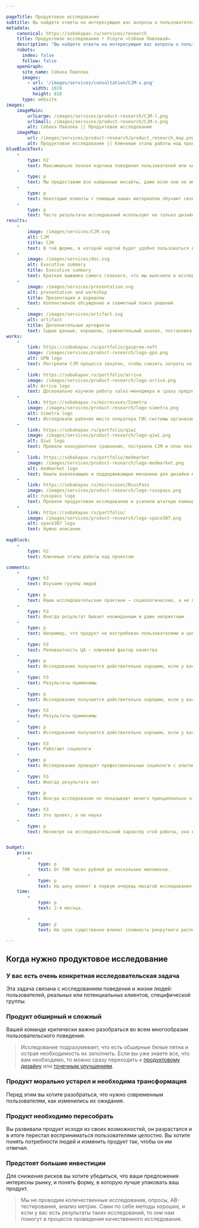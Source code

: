 ```yaml
---

pageTitle: Продуктовое исследование
subtitle: Вы найдете ответы на интересующие вас вопросы о пользователях и их поведении и получите наглядную CJM. 
metadata:
    canonical: https://sobakapav.ru/services/research
    title: Продуктовое исследование • Услуги «Собаки Павловой»
    description: "Вы найдете ответы на интересующие вас вопросы о пользователях и их поведении и получите наглядную CJM"
    robots:
      index: false
      follow: false
    openGraph:
      site_name: Собака Павлова
      images:
        - url: '/images/services/consultation/CJM-s.png'
          width: 1078
          height: 818
      type: website
images:
    imageMain:
        urlLarge: /images/services/product-research/CJM-l.png 
        urlSmall: /images/services/product-research/CJM-s.png
        alt: Собака Павлова || Продуктовое исследование
    imageMap:
        url: /images/services/product-research/product_research_map.png
        alt: Продуктовое исследование || Ключевые этапы работы над проектом
blueBlockText:
    -
        type: h2
        text: Максимально полная картина поведения пользователей или клиентов позволит сфокусировать и обосновать инвестиции. 
    -
        type: p
        text: Мы предоставим все найденные инсайты, даже если они не имеют непосредсвенного отношения к продукту.
    -
        type: p
        text: Некоторые клиенты с помощью наших материалов обучают своих сотрудников особенностям продукта.
    -
        type: p
        text: Часто результаты исследований используют не только дизайн-команды, а еще и маркетинг, служба безопасности, отдел продаж, разработчики.
results:
    -
        image: /images/services/CJM.svg
        alt: CJM
        title: CJM
        text: В той форме, в которой картой будет удобно пользоваться вам
    -
        image: /images/services/doc.svg
        alt: Executive summary
        title: Executive summary
        text: Краткая выжимка самого главного, что мы выяснили в исследовании
    -
        image: /images/services/presentation.svg
        alt: presentation and workshop
        title: Презентация и воркшопы
        text: Коллективное обсуждение и совметный поиск решений
    -   
        image: /images/services/artifact.svg
        alt: artifact
        title: Дополнительные артефакты
        text: Сырые данные, воркшопы, сравнительный анализ, постановка для разработи                                                 
works:
    -
        link: https://sobakapav.ru/portfolio/gazprom-neft
        image: /images/services/product-research/logo-gpn.png
        alt: GPN logo
        text: Построили CJM процесса закупок, чтобы снизить затраты на их проведение.
    -
        link: https://sobakapav.ru/portfolio/arriva
        image: /images/services/product-research/logo-arrive.png
        alt: Arriva logo
        text: Досконально изучили работу sales-менеджера и сразу предложили конкретные улучшения в CRM.
    -
        link: https://sobakapav.ru/microcases/Simetra
        image: /images/services/product-research/logo-simetra.png
        alt: Simetra logo
        text: Исследовали рабочее место оператора ГИС-системы организации дорожного движения. 
    -
        link: https://sobakapav.ru/portfolio/qiwi
        image: /images/services/product-research/logo-qiwi.png
        alt: Qiwi logo
        text: Провели конкурентное сравнение, построили CJM и план поэтапного изменения интерфейса.
    -
        link: https://sobakapav.ru/portfolio/medmarket
        image: /images/services/product-research/logo-medmarket.png
        alt: medmarket logo
        text: Нашли вовлекающие и поддерживающие механики для дизайна медицинского приложения.
    -
        link: https://sobakapav.ru/microcases/RussPass
        image: /images/services/product-research/logo-russpass.png
        alt: russpass logo
        text: Провели продуктовое исследование и усилили штатную команду дизайнеров.
    -
        link: https://sobakapav.ru/portfolio/
        image: /images/services/product-research/logo-space307.png
        alt: space307 logo
        text: Нужно описание.
        
mapBlock:
    -
        type: h2
        text: Ключевые этапы работы над проектом

comments:
    -
        type: h3
        text: Изучаем группы людей
    -
        type: p
        text: Наши исследовательские практики — социологические, а не психологические. То есть мы исследуем поведение групп людей, а не отдельной личности.
    -
        type: h3
        text: Иногда результат бывает неожиданным и даже неприятным
    -
        type: p
        text: Например, что продукт не востребован пользователями и целесообразно свернуть инвестиции. Это тоже ценный результат, избавляющей от пустой траты ресурсов. 
    -
        type: h3
        text: Релевантность ЦА — ключевой фактор качества
    -
        type: p
        text: Исследование получается действительно хорошим, если у вас есть доступ к вашей целевой аудитории.
    -
        type: h3
        text: Результаты применимы
    -
        type: p
        text: Исследование получается действительно хорошим, если у вас есть доступ к вашей целевой аудитории.
    -
        type: h3
        text: Результаты применимы
    -
        type: p
        text: Исследование получается действительно хорошим, если у вас есть доступ к вашей целевой аудитории.
    -
        type: h3
        text: Работают социологи
    -
        type: p
        text: Исследование проводят профессиональные социологи с опытом работы в дизайн-проектах. Другие специалисты, включая дизайнеров, выполняют второстепенные задачи.
    -
        type: h3
        text: Иногда результата нет
    -
        type: p
        text: Иногда исследование не показывает ничего принципиально отличающегося от того, что вы уже знали. Но все-таки обычно это редкость.
    -
        type: h3
        text: Это проект, а не наука
    -
        type: p
        text: Несмотря на исследовательский характер этой работы, она все равно идет в проектном темпе и в проектных рамках. Это отличает наши исследования от научных. 


budget:
    price:
        -
            type: p
            text: От 700 тысяч рублей до нескольких миллионов.
        -
            type: p
            text: На цену влияет в первую очередь масштаб исследования.
    time:
        -
            type: p
            text: 2-4 месяца. 

        -
            type: p
            text: На срок существенно влияет сложность рекрутинга респондентов, входящих в конкретную целевую группу. 

---
```


## Когда нужно продуктовое исследование

### У вас есть очень конкретная исследовательская задача

Эта задача связана с исследованием поведения и жизни людей: пользователей, реальных или потенциальных клиентов, специфической группы. 

### Продукт обширный и сложный

Вашей команде критически важно разобраться во всем многообразии пользовательского поведения.

> Исследование подразумевает, что есть обширные белые пятна и острая необходимость их заполнить. Если вы уже знаете все, что вам необходимо, то можно сразу переходить к [продуктовому дизайну](/services/ux-ui-design) или [точечным улучшениям](/services/redesign).

### Продукт морально устарел и необходима трансформация

Перед этим вы хотите разобраться, что нужно современным пользователям, как изменились их ожидания.

### Продукт необходимо пересобрать

Вы развивали продукт исходя из своих возможностей, он разрастался и в итоге перестал восприниматься пользователями целостно. Вы хотите понять потребности людей и изменить продукт так, чтобы он им отвечал.

### Предстоят большие инвестиции

Для снижения рисков вы хотите убедиться, что ваши предложения интересны рынку, и понять форму, в которую лучше упаковать ваш продукт.

> Мы не проводим количественные исследования, опросы, AB-тестирования, анализ метрик. Сами по себе методы хорошие, и если у вас есть результаты таких исследований, то они нам помогут в процессе проведения качественного исследования.
